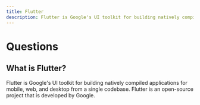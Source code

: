 ```yaml
---
title: Flutter
description: Flutter is Google's UI toolkit for building natively compiled applications for mobile, web, and desktop from a single codebase.
---
```


# Questions

## What is Flutter?

Flutter is Google's UI toolkit for building natively compiled applications for mobile, web, and desktop from a single codebase. Flutter is an open-source project that is developed by Google.
